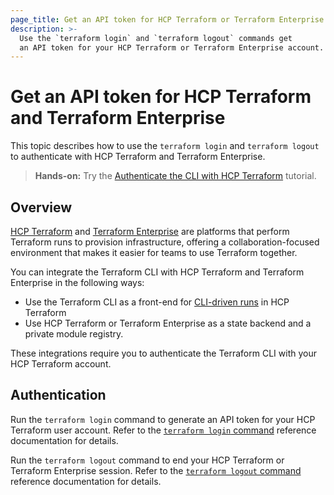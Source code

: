 ```yaml
---
page_title: Get an API token for HCP Terraform or Terraform Enterprise  
description: >-
  Use the `terraform login` and `terraform logout` commands get
  an API token for your HCP Terraform or Terraform Enterprise account.
---
```


# Get an API token for HCP Terraform and Terraform Enterprise

This topic describes how to use the `terraform login` and `terraform logout` to authenticate with HCP Terraform and Terraform Enterprise.

> **Hands-on:** Try the [Authenticate the CLI with HCP Terraform](/terraform/tutorials/cloud/cloud-login?utm_source=WEBSITE&utm_medium=WEB_IO&utm_offer=ARTICLE_PAGE&utm_content=DOCS) tutorial.

## Overview

[HCP Terraform](https://cloud.hashicorp.com/products/terraform) and
[Terraform Enterprise](/terraform/enterprise) are platforms that perform
Terraform runs to provision infrastructure, offering a collaboration-focused
environment that makes it easier for teams to use Terraform together. 

You can integrate the Terraform CLI with HCP Terraform and Terraform Enterprise in the following ways: 

- Use the Terraform CLI as a front-end for [CLI-driven runs](/terraform/cloud-docs/run/cli) in HCP Terraform
- Use HCP Terraform or Terraform Enterprise as a state backend and a private module registry. 

These integrations require you to authenticate the Terraform CLI
with your HCP Terraform account.

## Authentication

Run the `terraform login` command to generate an API token for your HCP Terraform user account. Refer to the [`terraform login` command](/terraform/cli/commands/login) reference documentation for details.

Run the `terraform logout` command to end your HCP Terraform or Terraform Enterprise session. Refer to the [`terraform logout` command](/terraform/cli/commands/logout) reference documentation for details.
